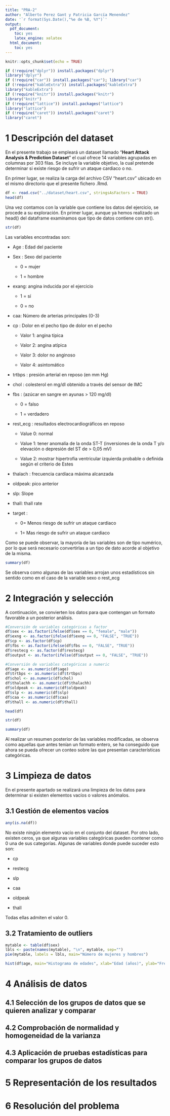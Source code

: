 ```yaml
---
title: "PRA-2"
author: "Alberto Perez Gant y Patricia García Menendez"
date: '`r format(Sys.Date(),"%e de %B, %Y")`'
output:
  pdf_document:
    toc: yes
    latex_engine: xelatex
  html_document:
    toc: yes
---
```


```r
knitr::opts_chunk$set(echo = TRUE)
```

```r
if (!require("dplyr")) install.packages("dplyr")
library("dplyr")
if (!require("car")) install.packages("car"); library("car")
if (!require("kableExtra")) install.packages("kableExtra")
library("kableExtra")
if (!require("knitr")) install.packages("knitr") 
library("knitr")
if (!require("lattice")) install.packages("lattice") 
library("lattice")
if (!require("caret")) install.packages("caret") 
library("caret")
```

# 1 Descripción del dataset

En el presente trabajo se empleará un dataset llamado "**Heart Attack Analysis & Prediction Dataset**" el cual ofrece 14 variables agrupadas en columnas por 303 filas. Se incluye la variable objetivo, la cual pretende determinar si existe riesgo de sufrir un ataque cardiaco o no.

En primer lugar, se realiza la carga del archivo CSV "heart.csv" ubicado en el mismo directorio que el presente fichero .Rmd.

```r
df <- read.csv("../dataset/heart.csv", stringsAsFactors = TRUE)
head(df)
```

Una vez contamos con la variable que contiene los datos del ejercicio, se procede a su exploración. En primer lugar, aunque ya hemos realizado un head() del dataframe examinamos que tipo de datos contiene con str().

```r
str(df)
```

Las variables encontradas son:

-   Age : Edad del paciente

-   Sex : Sexo del paciente

    -   0 = mujer

    -   1 = hombre

-   exang: angina inducida por el ejercicio

    -   1 = sí

    -   0 = no

-   caa: Número de arterias principales (0-3)

-   cp : Dolor en el pecho tipo de dolor en el pecho

    -   Valor 1: angina típica

    -   Valor 2: angina atípica

    -   Valor 3: dolor no anginoso

    -   Valor 4: asintomático

-   trtbps : presión arterial en reposo (en mm Hg)

-   chol : colesterol en mg/dl obtenido a través del sensor de IMC

-   fbs : (azúcar en sangre en ayunas \> 120 mg/dl)

    -   0 = falso

    -   1 = verdadero

-   rest_ecg : resultados electrocardiográficos en reposo

    -   Value 0: normal

    -   Value 1: tener anomalía de la onda ST-T (inversiones de la onda T y/o elevación o depresión del ST de \> 0,05 mV)

    -   Value 2: mostrar hipertrofia ventricular izquierda probable o definida según el criterio de Estes

-   thalach : frecuencia cardíaca máxima alcanzada

-   oldpeak: pico anterior

-   slp: Slope

-   thall: thall rate

-   target :

    -   0= Menos riesgo de sufrir un ataque cardiaco

    -   1= Mas riesgo de sufrir un ataque cardiaco

Como se puede observar, la mayoría de las variables son de tipo numérico, por lo que será necesario convertirlas a un tipo de dato acorde al objetivo de la misma.

```r
summary(df)
```

Se observa como algunas de las variables arrojan unos estadísticos sin sentido como en el caso de la variable sexo o rest_ecg

# 2 Integración y selección

A continuación, se convierten los datos para que contengan un formato favorable a un posterior análisis.

```r
#Conversión de variables categóricas a factor
df$sex <- as.factor(ifelse(df$sex == 0, "female", "male"))
df$exng <- as.factor(ifelse(df$exng == 0, "FALSE", "TRUE"))
df$cp <- as.factor(df$cp)
df$fbs <- as.factor(ifelse(df$fbs == 0, "FALSE", "TRUE"))
df$restecg <- as.factor(df$restecg)
df$output <- as.factor(ifelse(df$output == 0, "FALSE", "TRUE"))

#Conversión de variables categóricas a numeric
df$age <- as.numeric(df$age)
df$trtbps <- as.numeric(df$trtbps)
df$chol <- as.numeric(df$chol)
df$thalachh <- as.numeric(df$thalachh)
df$oldpeak <- as.numeric(df$oldpeak)
df$slp <- as.numeric(df$slp)
df$caa <- as.numeric(df$caa)
df$thall <- as.numeric(df$thall)

head(df)
```

```r
str(df)
```

```r
summary(df)
```

Al realizar un resumen posterior de las variables modificadas, se observa como aquellas que antes tenían un formato entero, se ha conseguido que ahora se pueda ofrecer un conteo sobre las que presentan características categóricas.

# 3 Limpieza de datos 

En el presente apartado se realizará una limpieza de los datos para determinar si existen elementos vacíos o valores anómalos.

## 3.1 Gestión de elementos vacíos

```r
any(is.na(df))
```

No existe ningún elemento vacío en el conjunto del dataset. Por otro lado, existen ceros, ya que algunas variables categóricas pueden contener como 0 una de sus categorías. Algunas de variables donde puede suceder esto son:

-   cp

-   restecg

-   slp

-   caa

-   oldpeak

-   thall

Todas ellas admiten el valor 0.

## 3.2 Tratamiento de outliers

```r
mytable <- table(df$sex)
lbls <- paste(names(mytable), "\n", mytable, sep="")
pie(mytable, labels = lbls, main="Número de mujeres y hombres")
```

```r
hist(df$age, main="Histograma de edades", xlab="Edad (años)", ylab="Frecuencia")
```

# 4 Análisis de datos 

## 4.1 Selección de los grupos de datos que se quieren analizar y comparar

## 4.2 Comprobación de normalidad y homogeneidad de la varianza

## 4.3 Aplicación de pruebas estadísticas  para comparar los grupos de datos

# 5 Representación de los resultados

# 6 Resolución del problema

